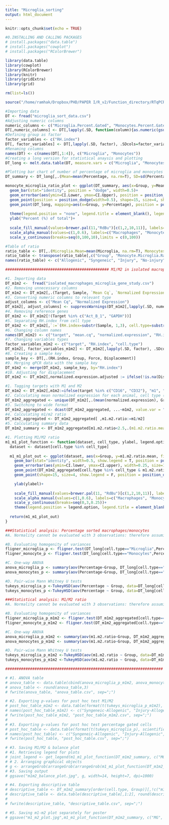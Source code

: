 ```yaml
---
title: "Microglia_sorting"
output: html_document
---
```


```r
knitr::opts_chunk$set(echo = TRUE)
```

```r
#0.INSTALLING AND CALLING PACKAGES
# install.packages("data.table")
# install.packages("cowplot")
# install.packages("RColorBrewer")

library(data.table)
library(cowplot)
library(RColorBrewer)
library(knitr)
library(gridExtra)
library(grid)

rm(list=ls())

source("/home/ramhak/Dropbox/PHD/PAPER I/R_v2/Function_directory/RTqPCR_data_output_adjuster.R")
```

```r
#Importing data
DT <- fread("microglia_sort_data.csv")
#Adjusting numeric columns 
numeric_columns <- c("Microglia.Percent.Gated", "Monocytes.Percent.Gated")
DT[,numeric_columns] <- DT[,lapply(.SD, function(column){as.numeric(gsub(",",".",column))}), .SDcols = numeric_columns]
#Defining group as factor
factor_variables <- c("RH.index")
DT[, factor_variables] <- DT[,lapply(.SD, factor), .SDcols=factor_variables]
#Renaming columns
names(DT) <- c(names(DT[,1:4]), c("Microglia", "Monocytes"))
#Creating a long version for statistical anaysis and plotting 
DT_long <- melt.data.table(DT, measure.vars = c("Microglia", "Monocytes"), variable.name = "cell.type", value.name = "Percentage")
```

```r
#Plotting bar chart of number of percentage of microglia and monocytes
DT_summary <- DT_long[,.(Mean=mean(Percentage, na.rm=T), SD=sd(Percentage, na.rm=T), N=.N), by=c("Group", "cell.type")][,SEMx1.96:=qnorm(0.975)*SD/sqrt(N)][,`:=`(CI.Lower = ifelse((Mean-SEMx1.96)<0,0,Mean-SEMx1.96), CI.Upper=Mean+SEMx1.96)]

monocyte_microglia_ratio_plot <- ggplot(DT_summary, aes(x=Group, y=Mean, alpha=cell.type, fill=Group))+
  geom_bar(stat="identity", position = "dodge", width=0.5)+  
  geom_errorbar(aes(ymin=CI.Lower, ymax=CI.Upper), position = position_dodge(width=0.5), width=0.25, size=2, show.legend = F)+
  geom_point(position = position_dodge(width=0.5), shape=15, size=4, show.legend = F)+
  geom_point(DT_long, mapping=aes(x=Group, y=Percentage), position = position_dodge(width=0.5), show.legend = F)+
  
  theme(legend.position = "none", legend.title = element_blank(), legend.justification = "center", axis.title.x = element_blank(), axis.ticks.x = element_blank(), axis.text.x = element_blank(), axis.title.y = element_text(face="bold", size=22))+
  ylab("Percent (%) of total")+
  
  scale_fill_manual(values=brewer.pal(11,"RdBu")[c(1,2,10,11)], labels= c("Allogenic IDmBMSC (n=3)", "Syngeneic IDmBMSC (n=3)", "Injury Control (n=3)", "No Injury (n=3)"))+
  scale_alpha_manual(values=c(1,0.6), labels=c("Macrophages", "Monocytes"))+
  scale_y_continuous(breaks=seq(0,100,10),limits = c(0,100))

```

```r
#Table of ratio
ratio_table <- DT[,.(Microglia.Mean=mean(Microglia, na.rm=T), Monocytes.Mean=mean(Monocytes, na.rm=T)), by="Group"][,Monocyte.Microglia.Ratio:=round(Monocytes.Mean/Microglia.Mean,3)][order(Group)]
ratio_table <- transpose(ratio_table[,c("Group", "Monocyte.Microglia.Ratio")])[2]
names(ratio_table) <- c("Allogenic", "Syngeneic", "Injury", "No-injury")
```

```r
############################################## M1/M2 in isolated macrophages & monocytes ########################################
```

```r
#1. Importing data 
DT_m1m2 <-  fread("isolated_macrophages_microglia_gene_study.csv")
#2. Removing unnecessary columns
DT_m1m2 <- DT_m1m2[,.(Target, Sample, `Mean Cq`, `Normalized Expression`)]
#3. Converting numeric columns to relevant type 
adjust_columns <- c("Mean Cq", "Normalized Expression")
DT_m1m2[, adjust_columns] <- suppressWarnings(DT_m1m2[,lapply(.SD, numeric_adjust), .SDcols = adjust_columns])
#4. Removing reference genes
DT_m1m2 <- DT_m1m2[!(Target %in% c("Act_B_1", "GAPDH"))]
#5. Separating RH.index from cell type
DT_m1m2 <- DT_m1m2[,`:=`(RH.index=substr(Sample, 1,3), cell.type=substr(Sample, 4, nchar(Sample)))][,!"Sample"]
#6. Changing column names
names(DT_m1m2) <- c("target", "mean.cq", "normalized.expression", "RH.index", "cell.type")
#7. Changing variables types
factor_variables_m1m2 <- c("target", "RH.index", "cell.type")
DT_m1m2[, factor_variables_m1m2] <- DT_m1m2[,lapply(.SD, factor), .SDcols = factor_variables_m1m2]
#8. Creating a sample key
sample_key <- DT[,.(RH.index, Group, Force, Displacement)]
#9. Merging qPCR data with the sample key
DT_m1m2 <- merge(DT_m1m2, sample_key, by="RH.index")
#10. Adjusting for displacement
DT_m1m2 <- DT_m1m2[,normalized.expression.adjusted := ifelse(!is.na(Displacement),normalized.expression/Displacement, normalized.expression)]
```

```r
#1. Tagging targets with M1 and M2
DT_m1m2 <- DT_m1m2[,m1m2:=ifelse(target %in% c("CD16", "CD32"), "m1", "m2")]
#2. Calculating mean normalized expression for each animal, cell type (MG/MONO) and polarization (M1, M2)
DT_m1m2_aggregated <- unique(DT_m1m2[,.(mean(normalized.expression), Group), by=c("RH.index", "cell.type", "m1m2")])
#3. Switching to wide format
DT_m1m2_aggregated <- dcast(DT_m1m2_aggregated, ...~m1m2, value.var = "V1")
#4. Calculating m1/m2 ratio 
DT_m1m2_aggregated <- DT_m1m2_aggregated[ ,m1.m2.ratio:=m1/m2]
#5. Calculating summary data
DT_m1m2_summary <- DT_m1m2_aggregated[m1.m2.ratio<2.5,.(m1.m2.ratio.mean = mean(m1.m2.ratio), m1.m2.ratio.sd =sd(m1.m2.ratio), N=.N), by=c("cell.type", "Group")][,SEMx1.96:=qnorm(0.90)*m1.m2.ratio.sd/sqrt(N)][,`:=`(CI.lower=m1.m2.ratio.mean-SEMx1.96, CI.upper=m1.m2.ratio.mean+SEMx1.96)]
```

```r
#1. Plotting M1/M2 ratio 
m1_m1_plot_function <- function(dataset, cell_type, ylabel, legend.option){
  dataset <- dataset[cell.type %in% cell_type]
  
  m1_m1_plot_out <- ggplot(dataset, aes(x=Group, y=m1.m2.ratio.mean, fill=Group, alpha=cell.type))+
    geom_bar(stat="identity", width=0.5, show.legend = T, position = position_dodge(width = 0.5))+
    geom_errorbar(aes(ymin=CI.lower, ymax=CI.upper), width=0.25, size=1.5, position = position_dodge(width = 0.5), show.legend = F)+
    geom_point(DT_m1m2_aggregated[cell.type %in% cell_type & m1.m2.ratio<2.5], mapping=aes(x=Group, y=m1.m2.ratio, alpha=cell.type), show.legend = F, position = position_dodge(width=0.5))+
    geom_point(shape=15, size=4, show.legend = F, position = position_dodge(width=0.5))+

    ylab(ylabel)+
    
    scale_fill_manual(values=brewer.pal(11, "RdBu")[c(1,2,10,11)], labels=c("Allogenic IDmBMSC (n=3)", "Syngeneic IDmBMSC (n=3)", "Injury Control (n=3)", "No Injury (n=3)"))+
    scale_alpha_manual(values=c(1,0.6), labels=c("Macrophages", "Monocytes"))+
    scale_y_continuous(breaks=seq(0,3,0.25))+
    theme(legend.position = legend.option, legend.title = element_blank(), legend.justification = "center", legend.text = element_text(size=15), axis.title.x = element_blank(), axis.text.x = element_blank(), axis.ticks.x = element_blank(), axis.title.y = element_text(face="bold", size=22))
  
  return(m1_m1_plot_out)
}
```

```r
###Statistical analysis: Percentage sorted macrophages/monocytes
#A. Normality cannot be evaluated with 3 observations: therefore assuming that data is not normally distributed

#B. Evaluating homogenity of variances
fligner_microglia_p <- fligner.test(DT_long[cell.type=="Microglia",Percentage], DT_long[cell.type=="Microglia",factor(Group)])$p.value
fligner_monocyte_p <- fligner.test(DT_long[cell.type=="Monocytes",Percentage], DT_long[cell.type=="Monocytes",factor(Group)])$p.value

#C. One-way ANOVA
anova_microglia_p <- summary(aov(Percentage~Group, DT_long[cell.type=="Microglia"]))[[1]]$`Pr(>F)`[1]
anova_monocytes_p <- summary(aov(Percentage~Group, DT_long[cell.type=="Monocytes"]))[[1]]$`Pr(>F)`[1]

#D. Pair-wise Mann Whitney U tests
tukeys_microglia_p <-TukeyHSD(aov(Percentage ~ Group, data=DT_long[cell.type=="Microglia"]))[[1]][,4]
tukeys_monocytes_p <-TukeyHSD(aov(Percentage ~ Group, data=DT_long[cell.type=="Monocytes"]))[[1]][,4]
```

```r
###Statistical analysis: M1/M2 ratio
#A. Normality cannot be evaluated with 3 observations: therefore assuming that data is not normally distributed

#B. Evaluating homogenity of variances
fligner_microglia_p_m1m2 <- fligner.test(DT_m1m2_aggregated[cell.type=="MG",m1.m2.ratio], DT_m1m2_aggregated[cell.type=="MG",factor(Group)])$p.value
fligner_monocyte_p_m1m2 <- fligner.test(DT_m1m2_aggregated[cell.type=="MONO",m1.m2.ratio], DT_m1m2_aggregated[cell.type=="MONO",factor(Group)])$p.value

#C. One-way ANOVA
anova_microglia_p_m1m2 <- summary(aov(m1.m2.ratio~Group, DT_m1m2_aggregated[cell.type=="MG" & m1.m2.ratio<2.5]))[[1]]$`Pr(>F)`[1]
anova_monocytes_p_m1m2 <- summary(aov(m1.m2.ratio~Group, DT_m1m2_aggregated[cell.type=="MONO" & m1.m2.ratio<2.5]))[[1]]$`Pr(>F)`[1]

#D. Pair-wise Mann Whitney U tests
tukeys_microglia_p_m1m2 <-TukeyHSD(aov(m1.m2.ratio ~ Group, data=DT_m1m2_aggregated[cell.type=="MG" & m1.m2.ratio<2.5]))[[1]][,4]
tukeys_monocytes_p_m1m2 <-TukeyHSD(aov(m1.m2.ratio ~ Group, data=DT_m1m2_aggregated[cell.type=="MONO" & m1.m2.ratio<2.5]))[[1]][,4]
```

```r
###################################################################### OUTPUT ####################################################
```

```r
# #1. ANOVA table
# anova_table <- data.table(cbind(anova_microglia_p_m1m2, anova_monocytes_p_m1m2, anova_microglia_p, anova_monocytes_p))
# anova_table <- round(anova_table,3)
# fwrite(anova_table, "anova_table.csv", sep=";")

# #2. Exporting p-values for post hoc test M1/M2
# post_hoc_table_m1m2 <- data.table(format(t(tukeys_microglia_p_m1m2), scientific = T, digits=2))
# names(post_hoc_table_m1m2) <- c("Syngeneic-Allogenic", "Injury-Allogenic", "No-injury-Allogenic", "Injury-Syngeneic", "No-injury-Syngeneic", "No-injury-Injury")
# fwrite(post_hoc_table_m1m2, "post_hoc_table_m1m2.csv", sep=";")
# 
# #3. Exporting p-values for post hoc test percentage gated cells
# post_hoc_table <- data.table(format(t(tukeys_microglia_p), scientific = T, digits=2))
# names(post_hoc_table) <- c("Syngeneic-Allogenic", "Injury-Allogenic", "No-injury-Allogenic", "Injury-Syngeneic", "No-injury-Syngeneic", "No-injury-Injury")
# fwrite(post_hoc_table, "post_hoc_table.csv", sep=";")

# #3. Saving M1/M2 & balance plot
# #1. Retrieving legend for plots
# joint_legend <- get_legend(m1_m1_plot_function(DT_m1m2_summary, c("MG", "MONO"), "M1/M2 ratio", "bottom"))
# # 2. Arranging graphical objects
# g <- arrangeGrob(arrangeGrob(arrangeGrob(m1_m1_plot_function(DT_m1m2_summary, c("MG", "MONO"), "M1/M2 ratio", "none"), left=textGrob("B", gp=gpar(fontsize=17, fontface="bold"), vjust=-16)), arrangeGrob(monocyte_microglia_ratio_plot, left=textGrob("C", gp=gpar(fontsize=17, fontface="bold"), vjust=-16)), ncol=2), joint_legend, nrow=2, ncol=1, heights = c(1,0.1))
# #3. Saving output
# ggsave("m1m2_balance_plot.jpg", g, width=14, height=7, dpi=1000)

# #4. Exporting descriptive table
# descriptive_table <- DT_m1m2_summary[order(cell.type, Group)][,!c("m1.m2.ratio.sd", "N", "SEMx1.96")]
# descriptive_table <- data.table(descriptive_table[,1:2], round(descriptive_table[,3:5],2))
# 
# fwrite(descriptive_table, "descriptive_table.csv", sep=";")

# #5. Saving m1-m2 plot separately for poster
# ggsave("m1_m2_plot.jpg",m1_m1_plot_function(DT_m1m2_summary, c("MG", "MONO"), "M1/M2 ratio", "bottom"), width=14, height=7, dpi=1000)

```
